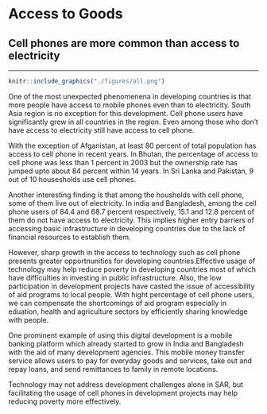 # Access to Goods

## Cell phones are more common than access to electricity {-}
***

```{r cellphone, fig.cap='Access to Cell Phone and Electricity', out.width='80%', fig.asp=.75, fig.align='center', echo=FALSE, warning=FALSE}
knitr::include_graphics("./figures/all.png")
```

One of the most unexpected phenomenena in developing countries is that more people have access to mobile phones even than to electricity. South Asia region is no exception for this development. Cell phone users have significantly grew in all countries in the region. Even among those who don't have access to electricity still have access to cell phone.

With the exception of Afganistan, at least 80 percent of total population has access to cell phone in recent years. In Bhutan, the percentage of access to cell phone was less than 1 percent in 2003 but the ownership rate has jumped upto about 84 percent within 14 years. In Sri Lanka and Pakistan, 9 out of 10 housesholds use cell phones. 

Another interesting finding is that among the housholds with cell phone, some of them live out of electricity. In india and Bangladesh, among the cell phone users of 84.4 and 68.7 percent respectively, 15.1 and 12.8 percent of them do not have access to electricity. This implies higher entry barriers of accessing basic infrastructure in developing countries due to the lack of financial resources to establish them. 

However, sharp growth in the access to technology such as cell phone presents greater opportnunities for developing countries.Effective usage of technology may help reduce poverty in developing countries most of which have difficulties in investing in public infrastructure. Also, the low participation in development projects have casted the issue of accessibility of aid programs to local people. With hight percentage of cell phone users, we can compensate the shortcomings of aid program especially in eduation, health and agriculture sectors by efficiently sharing knowledge with people. 

One prominent example of using this digital development is a mobile banking platform which already started to grow in India and Bangladesh with the aid of many development agencies. This mobile money transfer service allows users to pay for everyday goods and services, take out and repay loans, and send remittances to family in remote locations.

Technology may not address development challenges alone in SAR, but facilitating the usage of cell phones in development projects may help reducing poverty more effectively. 
